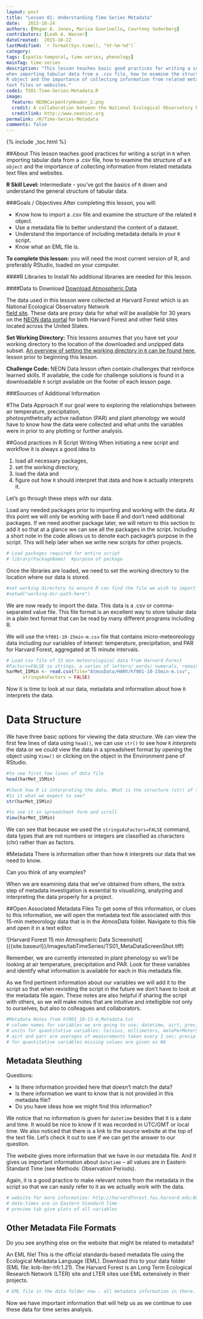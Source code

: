 ```yaml
---
layout: post
title: "Lesson 01: Understanding Time Series Metadata"
date:   2015-10-24
authors: [Megan A. Jones, Marisa Guarinello, Courtney Soderberg]
contributors: [Leah A. Wasser]
dateCreated:  2015-10-22
lastModified: `r format(Sys.time(), "%Y-%m-%d")`
category: 
tags: [spatio-temporal, time-series, phenology]
mainTag: time-series
description: "This lesson teaches basic good practices for writing a script in R
when importing tabular data from a .csv file, how to examine the structure of a 
R object and the importance of collecting information from related metadata 
text files or websites."
code1: TS01-Time-Series-Metadata.R
image:
  feature: NEONCarpentryHeader_2.png
  credit: A collaboration between the National Ecological Observatory Network (NEON) and Data Carpentry
  creditlink: http://www.neoninc.org
permalink: /R/Time-Series-Metadata
comments: false
---
```


{% include _toc.html %}


##About
This lesson teaches good practices for writing a script in `R` when importing 
tabular data from a .csv file, how to examine the structure of a `R object` and
the importance of collecting information from related metadata text files and
websites.

**R Skill Level:** Intermediate - you've got the basics of `R` down and 
understand the general structure of tabular data.

<div id="objectives" markdown="1">

###Goals / Objectives
After completing this lesson, you will:

* Know how to import a .csv file and examine the structure of the related `R`
object. 
* Use a metadata file to better understand the content of a dataset.
* Understand the importance of including metadata details in your `R` script.
* Know what an EML file is. 

**To complete this lesson:** you will need the most current version of R, and 
preferably RStudio, loaded on your computer.

####R Libraries to Install
No additional libraries are needed for this lesson.

####Data to Download
<a href="https://ndownloader.figshare.com/files/3579861" class="btn btn-success">
Download Atmospheric Data</a>

The data used in this lesson were collected at Harvard Forest which is
an National Ecological Observatory Network  
<a href="http://www.neoninc.org/science-design/field-sites/harvard-forest" target="_blank"> field site</a>. These data are proxy data for what will be available for 30 years on the [NEON data portal](http://data.neoninc.org/ "NEON data")
for both Harvard Forest and other field sites located across the United States.

**Set Working Directory:** This lessons assumes that you have set your working 
directory to the location of the downloaded and unzipped data subset. [An overview
of setting the working directory in `R` can be found here.]({{site.baseurl}}/R/Set-Working-Directory "R Working Directory Lesson") 
lesson prior to beginning this lesson.

**Challenge Code:** NEON Data lesson often contain challenges that reinforce 
learned skills. If available, the code for challenge solutions is found in a 
downloadable `R` script available on the footer of each lesson page.

###Sources of Additional Information
</div>

#The Data Approach
If our goal were to exploring the relationships between air temperature, 
precipitation,  
photosynthetically active radiation (PAR) and plant phenology we would have to
know how the data were collected and what units the variables were in prior to
any plotting or further analysis. 

##Good practices in R Script Writing
When initiating a new script and workflow it is always a good idea to 

 1) load all necessary packages,
 2) set the working directory,
 3) load the data and
 4) figure out how `R` should interpret that data and how `R` actually interprets
it.  

Let's go through these steps with our data. 

Load any needed packages prior to importing and working with the data.  At this
point we
will only be working with base R and don't need additional packages. If we need 
another package later, we will return to this section to add it so that at a 
glance we can see all the packages in the script.  Including a short note in the 
code allows us to denote each package's purpose in the script. This will help 
later when we write new scripts for other projects.

``` r
# Load packages required for entire script
# library(PackageName)  #purpose of package
```

Once the libraries are loaded, we need to set the working directory to the
location where our data is stored. 

``` r
#set working directory to ensure R can find the file we wish to import
#setwd("working-dir-path-here")
```

We are now ready to import the data.  This data is a .csv or comma-separated
value file.  This file format is an excellent way to store tabular data in a
plain text format that can be read by many different programs including R. 

We will use the `hf001-10-15min-m.csv` file that contains micro-meteoreology
data including our variables of interest: temperature, precipitation, and PAR 
for Harvard Forest, aggregated at 15 minute intervals.

``` r
# Load csv file of 15 min meteorological data from Harvard Forest
#Factors=FALSE so strings, a series of letters/ words/ numerals, remain characters
harMet_15Min <- read.csv(file="AtmosData/HARV/hf001-10-15min-m.csv",
      stringsAsFactors = FALSE)
```

Now it is time to look at our data, metadata and information about how `R` 
interprets the data.

# Data Structure 
We have three basic options for viewing the data structure.  We can view the
first few lines of data using `head()`, we can use `str()` to see how
`R` *interprets* the data or we could view the data in a spreadsheet format by
opening the object using `View()` or clicking on the object in the Environment pane of RStudio.

```r
#to see first few lines of data file
head(harMet_15Min)

#Check how R is interpreting the data. What is the structure (str) of the data? 
#Is it what we expect to see?  
str(harMet_15Min)

#to see it in spreadsheet form and scroll
View(harMet_15Min)
```

We can see that because we used the `stringsAsFactors=FALSE` command, data types 
that are not numbers or integers are classified as characters (chr) rather than 
as factors.

#Metadata
There is information other than how `R` interprets our data that we need to know.

Can you think of any examples? 

When we are examining data that we've obtained from others, the extra step of
metadata investigation is essential to visualizing, analyzing and interpreting
the data properly for a project.

##Open Associated Metadata Files
To get some of this information, or clues to this information, we will open the
metadata text file associated with this 15-min meteorology data that is in the 
AtmosData folder. Navigate to this file and open it in a text editor.

![Harvard Forest 15 min Atmospheric Data Screenshot]  ({{site.baseurl}}/images/tabTimeSeries/TS01_MetaDataScreenShot.tiff)

Remember, we are currently interested in plant phenology so we'll be looking at
air temperature, precipitation and PAR. Look for these variables and identify
what information is available for each in this metadata file. 

As we find pertinent information about our variables we will add it to the 
script so that when revisiting the script in the future we don't have to look at
the metadata file again. These notes are also helpful if sharing the script with 
others, so we will make notes that are intuitive and intelligible not only to 
ourselves, but also to colleagues and collaborators.

```r
#Metadata Notes from hf001_10-15-m_Metadata.txt
# column names for variables we are going to use: datetime, airt, prec, parr 
# units for quantitative variables: Celsius, millimeters, molePerMeterSquared
# airt and parr are averages of measurements taken every 1 sec; precip is total of each 15 min period 
# for quantitative variables missing values are given as NA
```

## Metadata Sleuthing
Questions: 

* Is there information provided here that doesn't match the data? 
* Is there information we want to know that is not provided in this metadata
file? 
* Do you have ideas how we might find this information?

We notice that no information is given for `datetime` besides that it is a date 
and time. It would be nice to know if it was recorded in UTC/GMT or local time.
We also noticed that there is a link to the source website at the top of the 
text file. Let's check it out to see if we can get the answer to our question.


The website gives more information that we have in our metadata file. And it 
gives us important information about `datetime` -- all values are in Eastern 
Standard Time (see Methods: Observation Periods).

Again, it is a good practice to make relevant notes from the metadata in the 
script so that we can easily refer to it as we actually work with the data.

```r
# website for more information: http://harvardforest.fas.harvard.edu:8080/exist/apps/datasets/showData.html?id=hf001
# date-times are in Eastern Standard Time
# preview tab give plots of all variables
```

## Other Metadata File Formats
Do you see anything else on the website that might be related to metadata? 

An EML file! This is the official standards-based metadata file using the 
Ecological Metadata Language (EML). Download this to your data folder (EML file:
knb-lter-hfr.1.21). The Harvard Forest is an Long Term Ecological Research
Network (LTER) site and LTER sites use EML extensively in their projects.

```r
# EML file in the data folder now - all metadata information in there.
```

Now we have important information that will help us as we continue to use these
data for time series analysis.

